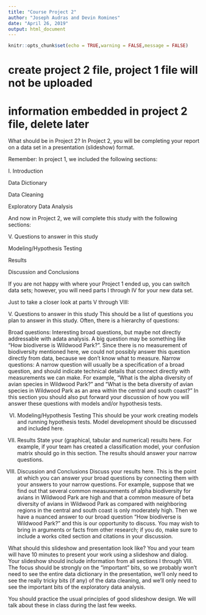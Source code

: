 ```yaml
---
title: "Course Project 2"
author: "Joseph Audras and Devin Romines"
date: "April 26, 2019"
output: html_document
---
```


```r
knitr::opts_chunk$set(echo = TRUE,warning = FALSE,message = FALSE)
```

# create project 2 file, project 1 file will not be uploaded

# information embedded in project 2 file, delete later

What should be in Project 2?
In Project 2, you will be completing your report on a data set in a presentation (slideshow) format.

Remember: In project 1, we included the following sections:

I. Introduction

Data Dictionary

Data Cleaning

Exploratory Data Analysis

And now in Project 2, we will complete this study with the following sections:

V. Questions to answer in this study

Modeling/Hypothesis Testing

Results

Discussion and Conclusions

If you are not happy with where your Project 1 ended up, you can switch data sets; however, you will need parts I through IV for your new data set.

Just to take a closer look at parts V through VIII:

V. Questions to answer in this study
This should be a list of questions you plan to answer in this study. Often, there is a hierarchy of questions:

Broad questions: Interesting broad questions, but maybe not directly addressable with adata analysis. A big question may be something like “How biodiverse is Wildwood Park?”. Since there is no measurement of biodiversity mentioned here, we could not possibly answer this question directly from data, because we don’t know what to measure.
Narrow questions: A narrow question will usually be a specification of a broad question, and should indicate technical details that connect directly with measurements we can make. For example, “What is the alpha diversity of avian species in Wildwood Park?” and “What is the beta diversity of avian species in Wildwood Park as an area within the central and south coast?”
In this section you should also put forward your discussion of how you will answer these questions with models and/or hypothesis tests.

VI. Modeling/Hypothesis Testing
This should be your work creating models and running hypothesis tests. Model development should be discussed and included here.

VII. Results
State your (graphical, tabular and numerical) results here. For example, if your team has created a classification model, your confusion matrix should go in this section. The results should answer your narrow questions.

VIII. Discussion and Conclusions
Discuss your results here. This is the point at which you can answer your broad questions by connecting them with your answers to your narrow questions. For example, suppose that we find out that several common measurements of alpha biodiversity for avians in Wildwood Park are high and that a common measure of beta diversity of avians in Wildwood Park as compared with neighboring regions in the central and south coast is only moderately high. Then we have a nuanced answer to our broad question “How biodiverse is Wildwood Park?” and this is our opportunity to discuss. You may wish to bring in arguments or facts from other research; if you do, make sure to include a works cited section and citations in your discussion.

What should this slideshow and presentation look like?
You and your team will have 10 minutes to present your work using a slideshow and dialog. Your slideshow should include information from all sections I through VIII. The focus should be strongly on the “important” bits, so we probably won’t need to see the entire data dictionary in the presentation, we’ll only need to see the really tricky bits (if any) of the data cleaning, and we’ll only need to see the important bits of the exploratory data analysis.

You should practice the usual principles of good slideshow design. We will talk about these in class during the last few weeks.

